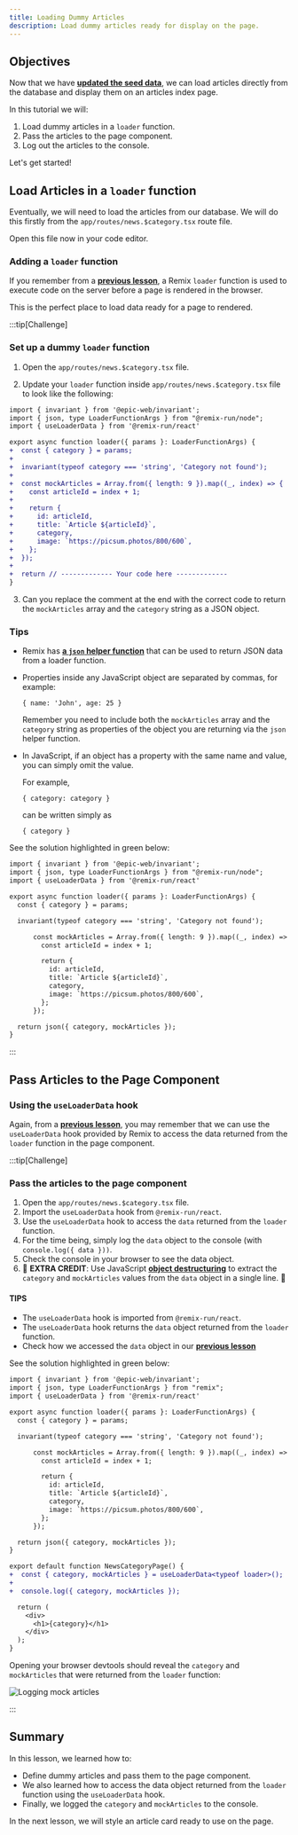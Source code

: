```yaml
---
title: Loading Dummy Articles
description: Load dummy articles ready for display on the page.
---
```



## Objectives

Now that we have [**updated the seed data**](/code-monster/guides/epic-news/prisma/modify-seed-file), we can load articles directly from the database and display them on an articles index page.

In this tutorial we will:

1. Load dummy articles in a `loader` function.
2. Pass the articles to the page component.
3. Log out the articles to the console.

Let's get started!

## Load Articles in a `loader` function

Eventually, we will need to load the articles from our database. We will do this firstly from the `app/routes/news.$category.tsx` route file.

Open this file now in your code editor.

### Adding a `loader` function

If you remember from a [**previous lesson**](/code-monster/guides/epic-news/light-and-dark-mode/02-adding-a-loader-function#what-is-a-loader-function), a Remix `loader` function is used to execute code on the server before a page is rendered in the browser.

This is the perfect place to load data ready for a page to rendered.

:::tip[Challenge]

### Set up a dummy `loader` function

1. Open the `app/routes/news.$category.tsx` file.

2. Update your `loader` function inside `app/routes/news.$category.tsx` file to look like the following:

```diff lang="tsx" title="app/routes/news.$category.tsx"
import { invariant } from '@epic-web/invariant';
import { json, type LoaderFunctionArgs } from "@remix-run/node";
import { useLoaderData } from '@remix-run/react'

export async function loader({ params }: LoaderFunctionArgs) {
+  const { category } = params;
+
+  invariant(typeof category === 'string', 'Category not found');
+
+  const mockArticles = Array.from({ length: 9 }).map((_, index) => {
+    const articleId = index + 1;
+
+    return {
+      id: articleId,
+      title: `Article ${articleId}`,
+      category,
+      image: `https://picsum.photos/800/600`,
+    };
+  });
+
+  return // ------------- Your code here -------------
}
```

3. Can you replace the comment at the end with the correct code to return the `mockArticles` array and the `category` string as a JSON object.

### Tips

- Remix has [**a `json` helper function**](https://remix.run/docs/en/main/utils/json) that can be used to return JSON data from a loader function.
- Properties inside any JavaScript object are separated by commas, for example:

    ```tsx mark=","
    { name: 'John', age: 25 }
    ```

    Remember you need to include both the `mockArticles` array and the `category` string as properties of the object you are returning via the `json` helper function.
- In JavaScript, if an object has a property with the same name and value, you can simply omit the value.

    For example,

    ```tsx
    { category: category }
    ```

    can be written simply as

    ```tsx
    { category }
    ```

<MonsterReveal>

See the solution highlighted in green below:

```diff lang="tsx" title="app/routes/news.$category.tsx" ins="json({ category, mockArticles });" showLineNumbers collapse={6-20}
import { invariant } from '@epic-web/invariant';
import { json, type LoaderFunctionArgs } from "@remix-run/node";
import { useLoaderData } from '@remix-run/react'

export async function loader({ params }: LoaderFunctionArgs) {
  const { category } = params;

  invariant(typeof category === 'string', 'Category not found');

      const mockArticles = Array.from({ length: 9 }).map((_, index) => {
        const articleId = index + 1;

        return {
          id: articleId,
          title: `Article ${articleId}`,
          category,
          image: `https://picsum.photos/800/600`,
        };
      });

  return json({ category, mockArticles });
}
```

</MonsterReveal>

:::

## Pass Articles to the Page Component

### Using the `useLoaderData` hook

Again, from a [**previous lesson**](/code-monster/guides/epic-news/light-and-dark-mode/03-from-server-to-client), you may remember that we can use the `useLoaderData` hook provided by Remix to access the data returned from the `loader` function in the page component.

:::tip[Challenge]

### Pass the articles to the page component

1. Open the `app/routes/news.$category.tsx` file.
2. Import the `useLoaderData` hook from `@remix-run/react`.
3. Use the `useLoaderData` hook to access the `data` returned from the `loader` function.
4. For the time being, simply log the `data` object to the console (with `console.log({ data }))`.
5. Check the console in your browser to see the data object.
6. 🚀 **EXTRA CREDIT**: Use JavaScript [**object destructuring**](https://vinodht.medium.com/javascript-object-destructing-cheat-sheet-66dedfdc412) to extract the `category` and `mockArticles` values from the `data` object in a single line. 🤔

#### TIPS

- The `useLoaderData` hook is imported from `@remix-run/react`.
- The `useLoaderData` hook returns the `data` object returned from the `loader` function.
- Check how we accessed the `data` object in our [**previous lesson**](/code-monster/guides/epic-news/light-and-dark-mode/03-from-server-to-client)

<MonsterReveal>

See the solution highlighted in green below:

```diff lang="tsx" title="app/routes/news.$category.tsx" showLineNumbers collapse={1-22}
import { invariant } from '@epic-web/invariant';
import { json, type LoaderFunctionArgs } from "remix";
import { useLoaderData } from '@remix-run/react'

export async function loader({ params }: LoaderFunctionArgs) {
  const { category } = params;

  invariant(typeof category === 'string', 'Category not found');

      const mockArticles = Array.from({ length: 9 }).map((_, index) => {
        const articleId = index + 1;

        return {
          id: articleId,
          title: `Article ${articleId}`,
          category,
          image: `https://picsum.photos/800/600`,
        };
      });

  return json({ category, mockArticles });
}

export default function NewsCategoryPage() {
+  const { category, mockArticles } = useLoaderData<typeof loader>();
+
+  console.log({ category, mockArticles });

  return (
    <div>
      <h1>{category}</h1>
    </div>
  );
}
```

Opening your browser devtools should reveal the `category` and `mockArticles` that were returned from the `loader` function:

![Logging mock articles](src/assets/png/epic-news/logging-mock-articles.png)

</MonsterReveal>

:::

## Summary

In this lesson, we learned how to:

- Define dummy articles and pass them to the page component.
- We also learned how to access the data object returned from the `loader` function using the `useLoaderData` hook.
- Finally, we logged the `category` and `mockArticles` to the console.

In the next lesson, we will style an article card ready to use on the page.
